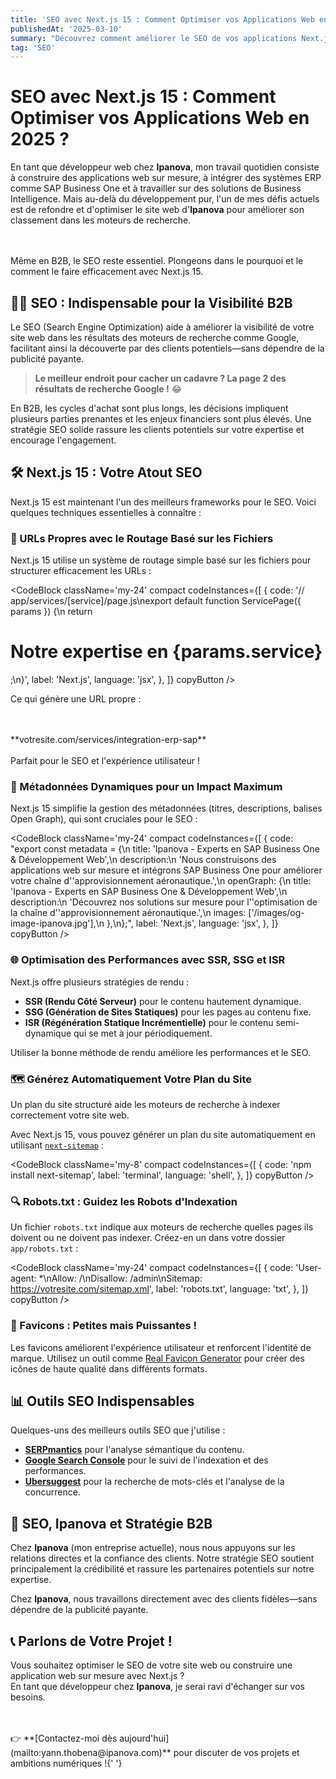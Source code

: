 ```yaml
---
title: 'SEO avec Next.js 15 : Comment Optimiser vos Applications Web en 2025 ?'
publishedAt: '2025-03-10'
summary: "Découvrez comment améliorer le SEO de vos applications Next.js 15 avec des techniques d'optimisation avancées."
tag: 'SEO'
---
```


# SEO avec Next.js 15 : Comment Optimiser vos Applications Web en 2025 ?

En tant que développeur web chez **Ipanova**, mon travail quotidien consiste à construire des applications web sur mesure, à intégrer des systèmes ERP comme SAP Business One et à travailler sur des solutions de Business Intelligence. Mais au-delà du développement pur, l'un de mes défis actuels est de refondre et d'optimiser le site web d'**Ipanova** pour améliorer son classement dans les moteurs de recherche.

<br />
<br />
Même en B2B, le SEO reste essentiel. Plongeons dans le pourquoi et le comment le
faire efficacement avec Next.js 15.

## 🕵️‍♂️ SEO : Indispensable pour la Visibilité B2B

Le SEO (Search Engine Optimization) aide à améliorer la visibilité de votre site web dans les résultats des moteurs de recherche comme Google, facilitant ainsi la découverte par des clients potentiels—sans dépendre de la publicité payante.

> **Le meilleur endroit pour cacher un cadavre ? La page 2 des résultats de recherche Google !** 😂

En B2B, les cycles d'achat sont plus longs, les décisions impliquent plusieurs parties prenantes et les enjeux financiers sont plus élevés. Une stratégie SEO solide rassure les clients potentiels sur votre expertise et encourage l'engagement.

## 🛠️ Next.js 15 : Votre Atout SEO

Next.js 15 est maintenant l'un des meilleurs frameworks pour le SEO. Voici quelques techniques essentielles à connaître :

### 📍 URLs Propres avec le Routage Basé sur les Fichiers

Next.js 15 utilise un système de routage simple basé sur les fichiers pour structurer efficacement les URLs :

<CodeBlock
    className='my-24'
    compact
    codeInstances={[
        {
            code: '// app/services/[service]/page.js\nexport default function ServicePage({ params }) {\n    return <h1>Notre expertise en {params.service}</h1>;\n}',
            label: 'Next.js',
            language: 'jsx',
        },
    ]}
    copyButton
/>

Ce qui génère une URL propre :

<br />
<br />
**votresite.com/services/integration-erp-sap**
<br />
<br />
Parfait pour le SEO et l'expérience utilisateur !

### 📝 Métadonnées Dynamiques pour un Impact Maximum

Next.js 15 simplifie la gestion des métadonnées (titres, descriptions, balises Open Graph), qui sont cruciales pour le SEO :

<CodeBlock
    className='my-24'
    compact
    codeInstances={[
        {
            code: "export const metadata = {\n    title: 'Ipanova - Experts en SAP Business One & Développement Web',\n    description:\n        'Nous construisons des applications web sur mesure et intégrons SAP Business One pour améliorer votre chaîne d''approvisionnement aéronautique.',\n    openGraph: {\n        title: 'Ipanova - Experts en SAP Business One & Développement Web',\n        description:\n            'Découvrez nos solutions sur mesure pour l''optimisation de la chaîne d''approvisionnement aéronautique.',\n        images: ['/images/og-image-ipanova.jpg'],\n    },\n};",
            label: 'Next.js',
            language: 'jsx',
        },
    ]}
    copyButton
/>

### 🌐 Optimisation des Performances avec SSR, SSG et ISR

Next.js offre plusieurs stratégies de rendu :

-   **SSR (Rendu Côté Serveur)** pour le contenu hautement dynamique.
-   **SSG (Génération de Sites Statiques)** pour les pages au contenu fixe.
-   **ISR (Régénération Statique Incrémentielle)** pour le contenu semi-dynamique qui se met à jour périodiquement.

Utiliser la bonne méthode de rendu améliore les performances et le SEO.

### 🗺️ Générez Automatiquement Votre Plan du Site

Un plan du site structuré aide les moteurs de recherche à indexer correctement votre site web.

Avec Next.js 15, vous pouvez générer un plan du site automatiquement en utilisant [`next-sitemap`](https://nextjs.org/docs/app/api-reference/file-conventions/metadata/sitemap) :

<CodeBlock
    className='my-8'
    compact
    codeInstances={[
        {
            code: 'npm install next-sitemap',
            label: 'terminal',
            language: 'shell',
        },
    ]}
    copyButton
/>

### 🔍 Robots.txt : Guidez les Robots d'Indexation

Un fichier `robots.txt` indique aux moteurs de recherche quelles pages ils doivent ou ne doivent pas indexer. Créez-en un dans votre dossier `app/robots.txt` :

<CodeBlock
    className='my-24'
    compact
    codeInstances={[
        {
            code: 'User-agent: *\nAllow: /\nDisallow: /admin\nSitemap: https://votresite.com/sitemap.xml',
            label: 'robots.txt',
            language: 'txt',
        },
    ]}
    copyButton
/>

### 🎨 Favicons : Petites mais Puissantes !

Les favicons améliorent l'expérience utilisateur et renforcent l'identité de marque. Utilisez un outil comme [Real Favicon Generator](https://realfavicongenerator.net/) pour créer des icônes de haute qualité dans différents formats.

## 📊 Outils SEO Indispensables

Quelques-uns des meilleurs outils SEO que j'utilise :

-   [**SERPmantics**](https://www.serpmantics.com/) pour l'analyse sémantique du contenu.
-   [**Google Search Console**](https://search.google.com/search-console) pour le suivi de l'indexation et des performances.
-   [**Ubersuggest**](https://app.neilpatel.com/en/ubersuggest/) pour la recherche de mots-clés et l'analyse de la concurrence.

## 🚩 SEO, Ipanova et Stratégie B2B

Chez **Ipanova** (mon entreprise actuelle), nous nous appuyons sur les relations directes et la confiance des clients. Notre stratégie SEO soutient principalement la crédibilité et rassure les partenaires potentiels sur notre expertise.

Chez **Ipanova**, nous travaillons directement avec des clients fidèles—sans dépendre de la publicité payante.

## 📞 Parlons de Votre Projet !

Vous souhaitez optimiser le SEO de votre site web ou construire une application web sur mesure avec Next.js ?  
En tant que développeur chez **Ipanova**, je serai ravi d'échanger sur vos besoins.

<br />
<br />
👉 **[Contactez-moi dès aujourd'hui](mailto:yann.thobena@ipanova.com)** pour
discuter de vos projets et ambitions numériques !{' '}
